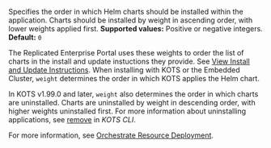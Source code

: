 Specifies the order in which Helm charts should be installed within the application. Charts should be installed by weight in ascending order, with lower weights applied first. **Supported values:** Positive or negative integers. **Default:** `0`

The Replicated Enterprise Portal uses these weights to order the list of charts in the install and update instuctions they provide. See [View Install and Update Instructions](https://docs.replicated.com/vendor/enterprise-portal-use#view-install-and-update-instructions). When installing with KOTS or the Embedded Cluster, `weight` determines the order in which KOTS applies the Helm chart. 

In KOTS v1.99.0 and later, `weight` also determines the order in which charts are uninstalled. Charts are uninstalled by weight in descending order, with higher weights uninstalled first. For more information about uninstalling applications, see [remove](kots-cli-remove) in _KOTS CLI_.

For more information, see [Orchestrate Resource Deployment](/vendor/orchestrating-resource-deployment).
